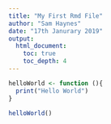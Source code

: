 ```yaml
---
title: "My First Rmd File"
author: "Sam Haynes"
date: "17th Janurary 2019"
output:
  html_document:
    toc: true
    toc_depth: 4
---
```


```r
helloWorld <- function (){
  print("Hello World")
}
```

```r
helloWorld()
```